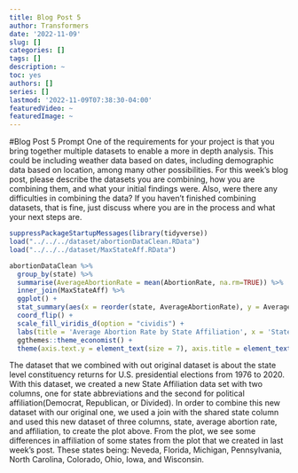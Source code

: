 ```yaml
---
title: Blog Post 5
author: Transformers
date: '2022-11-09'
slug: []
categories: []
tags: []
description: ~
toc: yes
authors: []
series: []
lastmod: '2022-11-09T07:38:30-04:00'
featuredVideo: ~
featuredImage: ~
---
```


#Blog Post 5 Prompt
One of the requirements for your project is that you bring together multiple datasets to enable a more in depth analysis. This could be including weather data based on dates, including demographic data based on location, among many other possibilities.
For this week’s blog post, please describe the datasets you are combining, how you are combining them, and what your initial findings were. Also, were there any difficulties in combining the data? If you haven’t finished combining datasets, that is fine, just discuss where you are in the process and what your next steps are.

```r
suppressPackageStartupMessages(library(tidyverse))
load("../../../dataset/abortionDataClean.RData")
load("../../../dataset/MaxStateAff.RData")

abortionDataClean %>% 
  group_by(state) %>% 
  summarise(AverageAbortionRate = mean(AbortionRate, na.rm=TRUE)) %>%
  inner_join(MaxStateAff) %>% 
  ggplot() + 
  stat_summary(aes(x = reorder(state, AverageAbortionRate), y = AverageAbortionRate, fill = as.factor(Affiliation)), geom = "bar") + 
  coord_flip() + 
  scale_fill_viridis_d(option = "cividis") + 
  labs(title = 'Average Abortion Rate by State Affiliation', x = 'State\n', y = '\nAverage Abortion Rate', fill = "Affliation") + 
  ggthemes::theme_economist() +
  theme(axis.text.y = element_text(size = 7), axis.title = element_text(size = 10),legend.position = 'right', legend.text = element_text(size = 8))
```

The dataset that we combined with out original dataset is about the state level constituency returns for U.S. presidential elections from 1976 to 2020. With this dataset, we created a new State Affiliation data set with two columns, one for state abbreviations and the second for political affiliation(Democrat, Republican, or Divided). In order to combine this new dataset with our original one, we used a join with the shared state column and used this new dataset of three columns, state, average abortion rate, and affiliation, to create the plot above.
From the plot, we see some differences in affiliation of some states from the plot that we created in last week's post. These states being: Neveda, Florida, Michigan, Pennsylvania, North Carolina, Colorado, Ohio, Iowa, and Wisconsin.